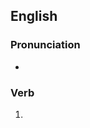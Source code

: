 ==English==

===Pronunciation===
* {{rhymes|en|ɒpɪŋ}}

===Verb===
{{head|en|verb form}}

# {{present participle of|en|bop|nocat=1}}